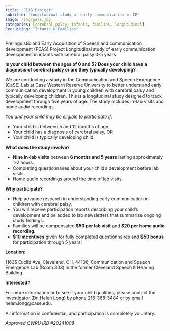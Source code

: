 ```yaml
---
title: "PEAS Project"
subtitle: "Longitudinal study of early communication in CP"
image: /img/peas.jpg
categories: [cerebral palsy, infants, families, longitudinal]
Recruiting: "Infants & Families"
---
```


Prelinguistic and Early Acquisition of Speech and communication development (PEAS) Project
Longitudinal study of early communication development in infants with cerebral palsy 0-5 years




**Is your child between the ages of 0 and 5?**
**Does your child have a diagnosis of cerebral palsy or are they typically developing?**

We are conducting a study in the Communication and Speech Emergence (CaSE) Lab at Case Western Reserve University to better understand early communication development in young children with cerebral palsy and typically developing children. This is a longitudinal study designed to track development through five years of age. The study includes in-lab visits and home audio recordings. 

*You and your child may be eligible to participate if:*

-	Your child is between 5 and 12 months of age.
-	Your child has a diagnosis of cerebral palsy, OR 
-	Your child is typically developing child.

**What does the study involve?**

-	**Nine in-lab visits** between **6 months and 5 years** lasting approximately 1-2 hours.
-	Completing questionnaires about your child’s development before lab visits.
-	Home audio recordings around the time of lab visits.

**Why participate?**

-	Help advance research in understanding early communication in children with cerebral palsy.
-	You will receive participation reports describing your child’s development and be added to lab newsletters that summarize ongoing study findings.
-	Families will be compensated **\$50 per lab visit** and **$20 per home audio recording**.
- **\$10 incentives** given for fully completed questionnaires and **$50 bonus** for participation through 5 years!

**Location:**

11635 Euclid Ave, Cleveland, OH, 44106, Communication and Speech Emergence Lab (Room 308) in the former Cleveland Speech & Hearing Building.

**Interested?**

For more information or to see if your child qualifies, please contact the investigator (Dr. Helen Long) by phone 216-368-3484 or by email helen.long\@case.edu.

All information is confidential, and participation is completely voluntary.




*Approved CWRU IRB #20241008*
